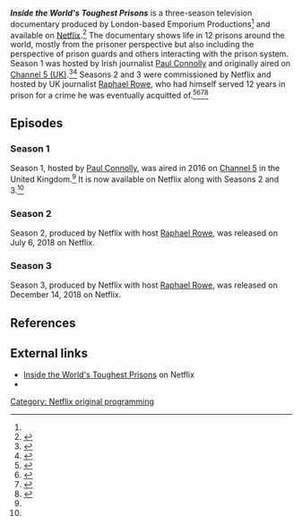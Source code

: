 {{Infobox television
|show_name                = Inside the World's Toughest Prisons
|image                    = 
|caption                  = 
|genre                    = [[Documentary]]
|creator                  = 
|director                 = 
|presenter                = [[Paul Connolly (journalist)|Paul Connolly]] (Season 1), [[Raphael Rowe]] (Seasons 2 and 3)
|starring                 = 
|theme_music_composer     = 
|country                  = [[United Kingdom]]
|language                 = English (presenter), local languages of countries whose prison systems were visited (Spanish, Portuguese, Ukrainian, Romanian, Polish)
|num_seasons              = 3
|num_episodes             = 12
|executive_producer       = {{Plainlist|
* Emma Read (Emporium)
* Gabe Solomon (Emporium)
* Olivia LaRoche for season 2 onward (commissioned the show for Netflix)
}}<ref name=variety-season-2/>
}}

'''''Inside the World's Toughest Prisons''''' is a three-season television documentary produced by London-based Emporium Productions<ref name=variety-season-2/> and available on [[Netflix]].<ref name=netflix>{{cite web|url = https://www.netflix.com/title/80116922|title = Inside the World's Toughest Prisons|accessdate = June 2, 2019|publisher = Netflix}}</ref> The documentary shows life in 12 prisons around the world, mostly from the prisoner perspective but also including the perspective of prison guards and others interacting with the prison system. Season 1 was hosted by Irish journalist [[Paul Connolly (journalist)|Paul Connolly]] and originally aired on [[Channel 5 (UK)]].<ref name=channel5>{{cite web|url = https://www.channel5.com/show/inside-the-worlds-toughest-prisons/|title = Inside the World's Toughest Prisons|publisher = Channel 5|accessdate = June 2, 2019}}</ref><ref name=season-1-poland>{{cite web|url = https://www.independent.co.uk/arts-entertainment/tv/features/inside-the-worlds-toughest-prisons-paul-connolly-spent-time-in-polands-piotrkow-prison-for-channel-5-a6865826.html|title = Inside The World's Toughest Prisons: Paul Connolly spent time in Poland's Piotrkow for Channel 5 series|date = February 10, 2016|accessdate = June 2, 2019|publisher = The Independent|last = Harding|first = Nick}}</ref> Seasons 2 and 3 were commissioned by Netflix and hosted by UK journalist [[Raphael Rowe]], who had himself served 12 years in prison for a crime he was eventually acquitted of.<ref name=variety-season-2>{{cite web|url = https://variety.com/2018/tv/news/netflix-original-inside-the-worlds-toughest-prisons-1202851158/|title = Netflix Locks Up Deal for 'Inside the World's Toughest Prisons'|last = Clarke|first = Stewart|date = June 19, 2018|accessdate = June 2, 2019}}</ref><ref name=deadline-season-2>{{cite web|url = https://deadline.com/2018/06/netflix-goes-inside-the-worlds-toughest-prisons-with-latest-factual-original-1202413436/|title = Netflix Goes ‘Inside The World’s Toughest Prisons’ With Latest Factual Original|last = White|first = Peter|date = June 19, 2018|accessdate = June 2, 2019|publisher = Deadline}}</ref><ref>{{cite web|url = https://us.blastingnews.com/curiosities/2018/06/netflix-brings-a-new-four-part-series-of-inside-the-worlds-toughest-prisons-next-month-002633379.amp.html|title = Netflix brings a new four-part series of 'Inside the World's Toughest Prisons' next month|last = Lease|first = Lawrence|last2 = Flowers|first2 = Jane|publisher = BlastingNews|date = June 20, 2018|accessdate = June 2, 2019}}</ref><ref name=decider-season-2>{{cite web|url = https://decider.com/2018/07/12/inside-the-worlds-toughest-prisons-season-2/|title = ‘Inside the World’s Toughest Prisons’ Looks at Prison Life From an Insider’s Perspective|last = Cobb|first = Kayla|date = July 12, 2018|accessdate = June 2, 2019|publisher = Decider}}</ref>

== Episodes ==

=== Season 1 ===

Season 1, hosted by [[Paul Connolly (journalist)|Paul Connolly]], was aired in 2016 on [[Channel 5 (UK)|Channel 5]] in the United Kingdom.<ref name=season-1-poland/> It is now available on Netflix along with Seasons 2 and 3.<ref name=netflix/>

{{Episode table|total_width= |overall= |title= |airdate= |episodes=
{{Episode list
| EpisodeNumber   = 1
| Title           = Honduras
| OriginalAirDate = {{start date|2016|04|20}}
| ShortSummary    = Connolly spends a week inside [[Danlí, El Paraíso|Danli]] [[prisons in Honduras|prison]] in [[Honduras]]. Distinguishing features of the prison: the toughest inmates are armed and act as enforcers for the overwhelmed guards.
}}
{{Episode list
| EpisodeNumber   = 2
| Title           = Poland
| OriginalAirDate = {{start date|2016|04|27}}
| ShortSummary    = Connolly spends time in [[Poland]]'s [[Piotrków Trybunalski|Piotrków]] [[prisons in Poland|prison]]. Distinguishing features of the prison: prisoners have to stay in their cells 23 hours a day, and the prison experience is quite claustrophobic.
}}
{{Episode list
| EpisodeNumber   = 3
| Title           = Mexico
| OriginalAirDate = {{start date|2016|03|03}}
| ShortSummary    = Connolly spends time in [[Mexico]]'s El Hongo prison.
}}
{{Episode list
| EpisodeNumber   = 4
| Title           = Philippines
| OriginalAirDate = {{start date|2016|05|04}}
| ShortSummary    = Connolly spends time in two prisons in the [[Philippines]]. Distinguishing features of the prison: overcrowding, gangs, and intimidation are a way of life.
}}
}}

=== Season 2 ===

Season 2, produced by Netflix with host [[Raphael Rowe]], was released on July 6, 2018 on Netflix.

{{Episode table|total_width= |overall= |title= |airdate= |episodes=
{{Episode list
| EpisodeNumber   = 1
| Title           = Brazil: The Gang Prison
| OriginalAirDate = {{start date|2018|07|06}}
| ShortSummary    = Rowe spends a few days as both a guard and a prison in [[Brazil]]'s [[Porto Velho]] penitentiary. Distinguishing features of the prison: constant tensions and risk of violence and riots between Brazil's two leading drug gangs, the [[Primeiro Comando da Capital]] (PCC) and [[Comando Vermelho]] (Red Command), due to which the prison guards attempt to segregate the prison based on gang affiliations.
}}
{{Episode list
| EpisodeNumber  =  2
| Title          =  Ukraine: The Prison in a War Zone
| OriginalAirDate = {{start date|2018|07|06}}
| ShortSummary   =  Rowe spends time in [[Ukraine]]'s [[Zhytomyr]] prison. Distinguishing features of the prison: a skeleton crew that allows prisoners to freely roam around the grounds, often with potentially dangerous weapons.
}}
{{Episode list
| EpisodeNumber  =  3
| Title          =  Papua New Guinea: The Breakout Prison
| OriginalAirDate = {{start date|2018|07|06}}
| ShortSummary   =  Rowe visits the short-staffed Bomana Prison in [[Papua New Guinea]]. Distinguishing features of the prison: near-constant food shortages that keep the facility on the brink of chaos.
}}
{{Episode list
| EpisodeNumber  =  4
| Title          =  Belize: The Prison that Found God
| OriginalAirDate = {{start date|2018|07|06}}
| ShortSummary   =  Rowe sends time in Belize Central Prison in [[Belize]]. Distinguishing features of the prison: an approach to rehabilitation based on evangelism (God).
}}
}}

=== Season 3 ===

Season 3, produced by Netflix with host [[Raphael Rowe]], was released on December 14, 2018 on Netflix.

{{Episode table|total_width= |overall= |title= |airdate= |episodes=
{{Episode list
| EpisodeNumber  =  1
| Title          =  Costa Rica: Prison on a Knife-Edge
| OriginalAirDate=  {{start date|2018|12|14}}
| ShortSummary   =  Rowe spends time in [[Costa Rica]]'s La Reforma Prison, including a visit to the maximum-security part and time spent in the medium-security and low-security parts. Distinguishing features of the prison: the medium-security part of the prison is quite overcrowded and depressing, but the low-security part of the prison feels much more welcoming.
}}
{{Episode list
| EpisodeNumber  =  2
| Title          =  Colombia: Narco Prison
| OriginalAirDate= {{start date|2018|12|14}}
| ShortSummary   =  Rowe spends time in the fortress-like prison in [[Bogotá]], [[Colombia]]. Distinguishing features of the prison: claustrophobic conditions and problems of drug use in the prison despite a lot of monitoring and searching by the authorities.
}}
{{Episode list
| EpisodeNumber  =  3
| Title          =  Romania: Gypsy Prison
| OriginalAirDate= {{start date|2018|12|14}}
| ShortSummary   =  Rowe spends a week in a maximum security prison in [[Craiova]], [[Romania]]. Distinguishing features of the prison: very little outdoor space, so prisons are kept locked in their cells most of the day. Also, the [[Romani people]] make up over half the prison population, significantly overrepresented relative to their share of the overall Romania population.
}}
{{Episode list
| EpisodeNumber  =  4
| Title          =  Norway: The Perfect Prison?
| OriginalAirDate= {{start date|2018|12|14}}
| ShortSummary   =  Rowe spends time in [[Halden Prison]] in [[Norway]], a maximum-security prison. Distinguishing features of the prison: Halden is experimenting with a radically new prison structure based on the principle of normality: try to make prison life closely approximate life outside prison, so as to rehabilitate prisoners and prepare them for successful reentry into society.
}}
}}

== References ==

{{reflist|30em}}

== External links ==

* [https://www.netflix.com/title/80116922 Inside the World's Toughest Prisons] on Netflix
* {{IMDb title|id = 6322264}}

{{Netflix original current series}}

[[Category: Netflix original programming]]
